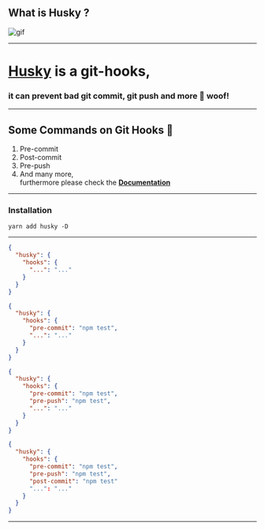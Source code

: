 
## What is Husky ?
![gif](https://media1.tenor.com/images/0c26f6786791e8e96fa0592046d7fc31/tenor.gif?itemid=14124868)   

---
# [Husky](https://github.com/typicode/husky) is a git-hooks, <br /> 
### it can prevent bad git commit, git push and more 🐶 woof!
---

## Some Commands on Git Hooks 🎣
<ol>
  <Appear>
    <li>
        Pre-commit
    </li>
    <li>
        Post-commit
    </li>
    <li>
        Pre-push
    </li>
    <li>
      And many more, <br /> furthermore please check the <a href='https://git-scm.com/docs/githooks'><b>Documentation</b></a>
    </li>
  </Appear>
</ol>

---

### Installation

``` yarn add husky -D ```


---

<CodeSurferLayout>

```json
{
  "husky": {
    "hooks": {
      "...": "..."
    }
  }
}
```
```json
{
  "husky": {
    "hooks": {
      "pre-commit": "npm test",
      "...": "..."
    }
  }
}
```
```json
{
  "husky": {
    "hooks": {
      "pre-commit": "npm test",
      "pre-push": "npm test",
      "...": "..."
    }
  }
}
```
```json 1:10
{
  "husky": {
    "hooks": {
      "pre-commit": "npm test",
      "pre-push": "npm test",
      "post-commit": "npm test"
      "...": "..."
    }
  }
}
```

</CodeSurferLayout>

---
